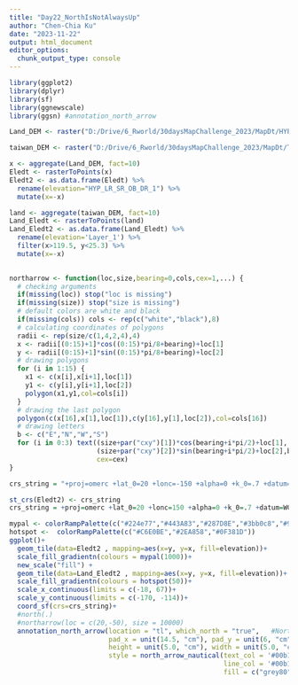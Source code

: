 ```yaml
---
title: "Day22_NorthIsNotAlwaysUp"
author: "Chen-Chia Ku"
date: "2023-11-22"
output: html_document
editor_options: 
  chunk_output_type: console
---
```

```r
library(ggplot2)
library(dplyr)
library(sf)
library(ggnewscale)
library(ggsn) #annotation_north_arrow


```



```r
Land_DEM <- raster("D:/Drive/6_Rworld/30daysMapChallenge_2023/MapDt/HYP_LR_SR_OB_DR/HYP_LR_SR_OB_DR.tif")

taiwan_DEM <- raster("D:/Drive/6_Rworld/30daysMapChallenge_2023/MapDt/TaiwanMapDEM/tif file/twdtm_asterV2_30m.tif" )

```


```r
x <- aggregate(Land_DEM, fact=10)
Eledt <- rasterToPoints(x) 
Eledt2 <- as.data.frame(Eledt) %>%
  rename(elevation="HYP_LR_SR_OB_DR_1") %>%
  mutate(x=-x)

land <- aggregate(taiwan_DEM, fact=10)
Land_Eledt <- rasterToPoints(land)
Land_Eledt2 <- as.data.frame(Land_Eledt) %>%
  rename(elevation='Layer_1') %>%
  filter(x>119.5, y<25.3) %>%
  mutate(x=-x)
  

```

```r
northarrow <- function(loc,size,bearing=0,cols,cex=1,...) {
  # checking arguments
  if(missing(loc)) stop("loc is missing")
  if(missing(size)) stop("size is missing")
  # default colors are white and black
  if(missing(cols)) cols <- rep(c("white","black"),8)
  # calculating coordinates of polygons
  radii <- rep(size/c(1,4,2,4),4)
  x <- radii[(0:15)+1]*cos((0:15)*pi/8+bearing)+loc[1]
  y <- radii[(0:15)+1]*sin((0:15)*pi/8+bearing)+loc[2]
  # drawing polygons
  for (i in 1:15) {
    x1 <- c(x[i],x[i+1],loc[1])
    y1 <- c(y[i],y[i+1],loc[2])
    polygon(x1,y1,col=cols[i])
  }
  # drawing the last polygon
  polygon(c(x[16],x[1],loc[1]),c(y[16],y[1],loc[2]),col=cols[16])
  # drawing letters
  b <- c("E","N","W","S")
  for (i in 0:3) text((size+par("cxy")[1])*cos(bearing+i*pi/2)+loc[1],
                      (size+par("cxy")[2])*sin(bearing+i*pi/2)+loc[2],b[i+1],
                      cex=cex)
}
```

```r
crs_string = "+proj=omerc +lat_0=20 +lonc=-150 +alpha=0 +k_0=.7 +datum=WGS84 +units=m +no_defs +gamma=90"

st_crs(Eledt2) <- crs_string
crs_string = +proj=omerc +lat_0=20 +lonc=150 +alpha=0 +k_0=.7 +datum=WGS84 +units=gamma=45

mypal <- colorRampPalette(c("#224e77","#443A83","#287D8E","#3bb0c8","#9ad7e1" ))
hotspot <-  colorRampPalette(c("#C6E0BE","#2EA858","#0F381D"))
ggplot()+
  geom_tile(data=Eledt2 , mapping=aes(x=y, y=x, fill=elevation))+
  scale_fill_gradientn(colours = mypal(1000))+
  new_scale("fill") +
  geom_tile(data=Land_Eledt2 , mapping=aes(x=y, y=x, fill=elevation))+
  scale_fill_gradientn(colours = hotspot(50))+
  scale_x_continuous(limits = c(-18, 67))+
  scale_y_continuous(limits = c(-170, -114))+
  coord_sf(crs=crs_string)+
  #north(.)
  #northarrow(loc = c(20,-50), size = 10000)
  annotation_north_arrow(location = "tl", which_north = "true",   #North
                         pad_x = unit(14.5, "cm"), pad_y = unit(6, "cm"), 
                         height = unit(5.0, "cm"), width = unit(5.0, "cm") , 
                         style = north_arrow_nautical(text_col = '#00b1b1',
                                                      line_col = '#00b1b1', 
                                                      fill = c("grey80", "grey40")))

```
